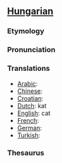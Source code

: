 ==[[Hungarian]]==
===Etymology===
===Pronunciation===
===  ===
===Translations===

*[[Arabic]]:
*[[Chinese]]:
*[[Croatian]]: 
*[[Dutch]]: kat
*[[English]]: cat
*[[French]]: 
*[[German]]:
*[[Turkish]]: 

===Thesaurus===
